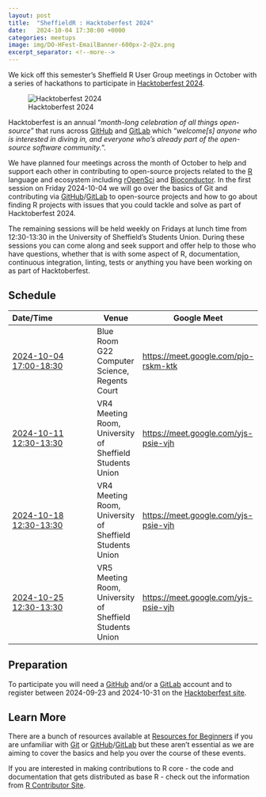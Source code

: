 ```yaml
---
layout: post
title:  "SheffieldR : Hacktoberfest 2024"
date:   2024-10-04 17:30:00 +0000
categories: meetups
image: img/DO-HFest-EmailBanner-600px-2-@2x.png
excerpt_separator: <!--more-->
---
```



We kick off this semester's Sheffield R User Group meetings in October with a series of hackathons to participate in
[Hacktoberfest 2024][hack24].

![Hacktoberfest 2024](img/DO-HFest-EmailBanner-600px-2-@2x.png)

Hacktoberfest is an annual "_month-long celebration of all things open-source_" that runs across [GitHub][gh] and
[GitLab][gl] which "_welcome[s] anyone who is interested in diving in, and everyone who's already part of the open-source
software community._".

We have planned four meetings across the month of October to help and support each other in contributing to open-source
projects related to the [R][r] language and ecosystem including [rOpenSci][ropensci] and
[Bioconductor][bioconductor]. In the first session on Friday 2024-10-04 we will go over the basics of Git and contributing
via [GitHub][gh]/[GitLab][gl] to open-source projects and how to go about finding R projects with issues that you could
tackle and solve as part of Hacktoberfest 2024.

The remaining sessions will be held weekly on Fridays at lunch time from 12:30-13:30 in the University of Sheffield's
Students Union. During these sessions you can come along and seek support and offer help to those who have questions, whether that is with some
aspect of R, documentation, continuous integration, linting, tests or anything you have been working on as part of
Hacktoberfest.

## Schedule

| **Date/Time**                                                                                                                                                                                                                        | **Venue**                                                | **Google Meet**                      |
|:-------------------------------------------------------------------------------------------------------------------------------------------------------------------------------------------------------------------------------------|----------------------------------------------------------|--------------------------------------|
| [2024-10-04 17:00-18:30](https://calendar.google.com/calendar/event?action=TEMPLATE&tmeid=MzFhcW0zZnBwOWI3Mm52c3JoMnFzcjU3Mm4gbi5zaGVwaGFyZEBzaGVmZmllbGQuYWMudWs&tmsrc=n.shephard%40sheffield.ac.uk)                                | Blue Room G22 Computer Science, Regents Court            | <https://meet.google.com/pjo-rskm-ktk> |
| [2024-10-11 12:30-13:30](https://calendar.google.com/calendar/event?action=TEMPLATE&tmeid=M2VrcHI0cXZhNGt2cjlhZGlydTVhcDdia2NfMjAyNDEwMTFUMTEzMDAwWiBuLnNoZXBoYXJkQHNoZWZmaWVsZC5hYy51aw&tmsrc=n.shephard%40sheffield.ac.uk&scp=ALL) | VR4 Meeting Room, University of Sheffield Students Union | <https://meet.google.com/yjs-psie-vjh> |
| [2024-10-18 12:30-13:30](https://calendar.google.com/calendar/event?action=TEMPLATE&tmeid=M2VrcHI0cXZhNGt2cjlhZGlydTVhcDdia2NfMjAyNDEwMTFUMTEzMDAwWiBuLnNoZXBoYXJkQHNoZWZmaWVsZC5hYy51aw&tmsrc=n.shephard%40sheffield.ac.uk&scp=ALL) | VR4 Meeting Room, University of Sheffield Students Union | <https://meet.google.com/yjs-psie-vjh> |
| [2024-10-25 12:30-13:30](https://calendar.google.com/calendar/event?action=TEMPLATE&tmeid=M2VrcHI0cXZhNGt2cjlhZGlydTVhcDdia2NfMjAyNDEwMTFUMTEzMDAwWiBuLnNoZXBoYXJkQHNoZWZmaWVsZC5hYy51aw&tmsrc=n.shephard%40sheffield.ac.uk&scp=ALL) | VR5 Meeting Room, University of Sheffield Students Union | <https://meet.google.com/yjs-psie-vjh> |

## Preparation

To participate you will need a [GitHub][gh] and/or a [GitLab][gl] account and to register between 2024-09-23 and
2024-10-31 on the [Hacktoberfest site][hack24participation].

## Learn More

There are a bunch of resources available at [Resources for Beginners][hack24beginners] if you are unfamiliar with
[Git][git] or [GitHub][gh]/[GitLab][gl] but these aren't essential as we are aiming to cover the basics and help you over
the course of these events.

If you are interested in making contributions to R core - the code and documentation that gets distributed as base R - check out the information from [R Contributor
Site][rcontributors].

[bioconductor]: https://www.bioconductor.org/
[gh]: https://github.com
[git]: https://git-scm.com/
[gl]: https://gitlab.com
[hack24]: https://hacktoberfest.com/
[hack24beginners]: https://hacktoberfest.com/participation/#beginner-resources
[hack24participation]: https://hacktoberfest.com/participation/
[r]: https://www.r-project.org/
[ropensci]: https://ropensci.org/
[rcontributors]: https://contributor.r-project.org/

